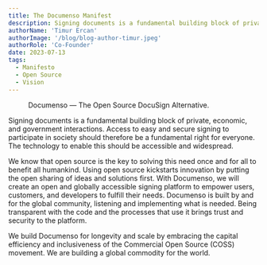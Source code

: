 ```yaml
---
title: The Documenso Manifest
description: Signing documents is a fundamental building block of private, economic, and government interactions. Access to easy and secure signing to participate in society should therefore be a fundamental right for everyone. The technology to enable this should be accessible and widespread.
authorName: 'Timur Ercan'
authorImage: '/blog/blog-author-timur.jpeg'
authorRole: 'Co-Founder'
date: 2023-07-13
tags:
  - Manifesto
  - Open Source
  - Vision
---
```


<figure>
  <MdxNextImage
    src="/blog/blog-banner-manifest.jpeg"
    width="1260"
    height="630"
    alt="The Documenso Manifest blog banner"
  />

  <figcaption className="text-center">
    Documenso — The Open Source DocuSign Alternative.
  </figcaption>
</figure>

Signing documents is a fundamental building block of private, economic, and government interactions. Access to easy and secure signing to participate in society should therefore be a fundamental right for everyone. The technology to enable this should be accessible and widespread.

We know that open source is the key to solving this need once and for all to benefit all humankind. Using open source kickstarts innovation by putting the open sharing of ideas and solutions first. With Documenso, we will create an open and globally accessible signing platform to empower users, customers, and developers to fulfill their needs. Documenso is built by and for the global community, listening and implementing what is needed. Being transparent with the code and the processes that use it brings trust and security to the platform.

We build Documenso for longevity and scale by embracing the capital efficiency and inclusiveness of the Commercial Open Source (COSS) movement. We are building a global commodity for the world.
